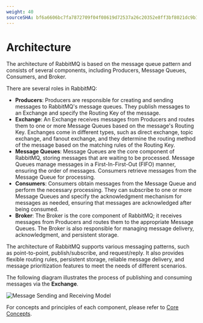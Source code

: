 ```yaml
---
weight: 40
sourceSHA: bf6a6606bc7fa7872709f04f08619d72537a26c20352e8ff3bf8021dc9b1da3a
---
```


# Architecture

The architecture of RabbitMQ is based on the message queue pattern and consists of several components, including Producers, Message Queues, Consumers, and Broker.

There are several roles in RabbitMQ:

- **Producers**: Producers are responsible for creating and sending messages to RabbitMQ's message queues. They publish messages to an Exchange and specify the Routing Key of the message.
- **Exchange**: An Exchange receives messages from Producers and routes them to one or more Message Queues based on the message's Routing Key. Exchanges come in different types, such as direct exchange, topic exchange, and fanout exchange, and they determine the routing method of the message based on the matching rules of the Routing Key.
- **Message Queues**: Message Queues are the core component of RabbitMQ, storing messages that are waiting to be processed. Message Queues manage messages in a First-In-First-Out (FIFO) manner, ensuring the order of messages. Consumers retrieve messages from the Message Queue for processing.
- **Consumers**: Consumers obtain messages from the Message Queue and perform the necessary processing. They can subscribe to one or more Message Queues and specify the acknowledgment mechanism for messages as needed, ensuring that messages are acknowledged after being consumed.
- **Broker**: The Broker is the core component of RabbitMQ; it receives messages from Producers and routes them to the appropriate Message Queues. The Broker is also responsible for managing message delivery, acknowledgment, and persistent storage.

The architecture of RabbitMQ supports various messaging patterns, such as point-to-point, publish/subscribe, and request/reply. It also provides flexible routing rules, persistent storage, reliable message delivery, and message prioritization features to meet the needs of different scenarios.

The following diagram illustrates the process of publishing and consuming messages via the **Exchange**.

![Message Sending and Receiving Model](./assets/rabbitmq-arch-1.png)

For concepts and principles of each component, please refer to [Core Concepts](./concepts).
